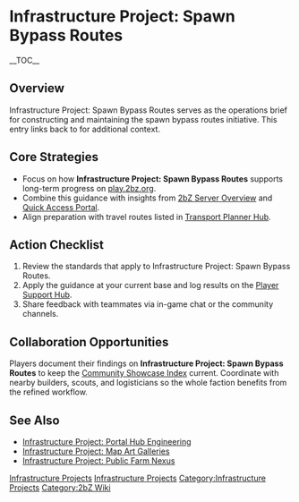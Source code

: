 {{Short description|Infrastructure Project: Spawn Bypass Routes serves as the operations brief for constructing and maintaining the spawn bypass routes initiative}}
= Infrastructure Project: Spawn Bypass Routes =
{{2bZ Navbox}}
__TOC__

== Overview ==
Infrastructure Project: Spawn Bypass Routes serves as the operations brief for
constructing and maintaining the spawn bypass routes initiative. This entry links back to
[[Category:Infrastructure Projects|Infrastructure Projects]] for additional context.

== Core Strategies ==
* Focus on how '''Infrastructure Project: Spawn Bypass Routes''' supports long-term progress on [[play.2bz.org]].
* Combine this guidance with insights from [[2bZ Server Overview]] and [[Quick Access Portal]].
* Align preparation with travel routes listed in [[Transport Planner Hub]].

== Action Checklist ==
# Review the [[Category:Infrastructure Projects|Infrastructure Projects]] standards that apply to Infrastructure Project: Spawn Bypass Routes.
# Apply the guidance at your current base and log results on the [[Player Support Hub]].
# Share feedback with teammates via in-game chat or the community channels.

== Collaboration Opportunities ==
Players document their findings on '''Infrastructure Project: Spawn Bypass Routes''' to
keep the [[Community Showcase Index]] current. Coordinate with nearby builders, scouts,
and logisticians so the whole faction benefits from the refined workflow.

== See Also ==
* [[Infrastructure Project: Portal Hub Engineering]]
* [[Infrastructure Project: Map Art Galleries]]
* [[Infrastructure Project: Public Farm Nexus]]

[[Category:Infrastructure Projects]]
[[Category:2bZ Wiki]]
